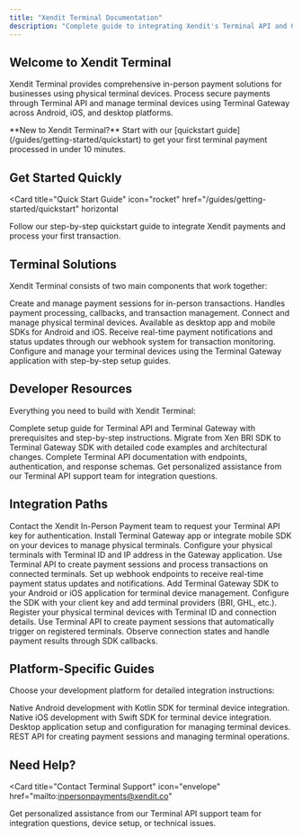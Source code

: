 ```yaml
---
title: "Xendit Terminal Documentation"
description: "Complete guide to integrating Xendit's Terminal API and Gateway for in-person payment processing using physical terminal devices"
---
```


## Welcome to Xendit Terminal

Xendit Terminal provides comprehensive in-person payment solutions for businesses using physical terminal devices. Process secure payments through Terminal API and manage terminal devices using Terminal Gateway across Android, iOS, and desktop platforms.

<Info>
**New to Xendit Terminal?** Start with our [quickstart guide](/guides/getting-started/quickstart) to get your first terminal payment processed in under 10 minutes.
</Info>

## Get Started Quickly

<Card
  title="Quick Start Guide"
  icon="rocket"
  href="/guides/getting-started/quickstart"
  horizontal
>
  Follow our step-by-step quickstart guide to integrate Xendit payments and process your first transaction.
</Card>

## Terminal Solutions

Xendit Terminal consists of two main components that work together:

<CardGroup cols={2}>
  <Card
    title="Terminal API"
    icon="terminal"
    href="/api-reference/terminal-api/introduction"
  >
    Create and manage payment sessions for in-person transactions. Handles payment processing, callbacks, and transaction management.
  </Card>
  <Card
    title="Terminal Gateway"
    icon="globe"
    href="/api-reference/terminal-gateway/introduction"
  >
    Connect and manage physical terminal devices. Available as desktop app and mobile SDKs for Android and iOS.
  </Card>
  <Card
    title="Payment Callbacks"
    icon="webhook"
    href="/api-reference/terminal-api/callbacks"
  >
    Receive real-time payment notifications and status updates through our webhook system for transaction monitoring.
  </Card>
  <Card
    title="Device Management"
    icon="circle-nodes"
    href="/api-reference/terminal-gateway/app-configuration"
  >
    Configure and manage your terminal devices using the Terminal Gateway application with step-by-step setup guides.
  </Card>
</CardGroup>

## Developer Resources

Everything you need to build with Xendit Terminal:

<CardGroup cols={2}>
  <Card
    title="Getting Started Guide"
    icon="rocket"
    href="/guides/getting-started/index"
  >
    Complete setup guide for Terminal API and Terminal Gateway with prerequisites and step-by-step instructions.
  </Card>
  <Card
    title="Migration Guide"
    icon="arrow-right"
    href="/guides/migration/xen-bri-to-terminal-gateway"
  >
    Migrate from Xen BRI SDK to Terminal Gateway SDK with detailed code examples and architectural changes.
  </Card>
  <Card
    title="API Reference"
    icon="book"
    href="/api-reference/terminal-api/introduction"
  >
    Complete Terminal API documentation with endpoints, authentication, and response schemas.
  </Card>
  <Card
    title="Support & Help"
    icon="life-ring"
    href="mailto:inpersonpayments@xendit.co"
  >
    Get personalized assistance from our Terminal API support team for integration questions.
  </Card>
</CardGroup>

## Integration Paths

<Tabs>
<Tab title="Retail POS System">
  <Steps>
  <Step title="Obtain Terminal API key">
    Contact the Xendit In-Person Payment team to request your Terminal API key for authentication.
  </Step>
  <Step title="Set up Terminal Gateway">
    Install Terminal Gateway app or integrate mobile SDK on your devices to manage physical terminals.
  </Step>
  <Step title="Register terminal devices">
    Configure your physical terminals with Terminal ID and IP address in the Gateway application.
  </Step>
  <Step title="Create payment sessions">
    Use Terminal API to create payment sessions and process transactions on connected terminals.
  </Step>
  <Step title="Handle callbacks">
    Set up webhook endpoints to receive real-time payment status updates and notifications.
  </Step>
  </Steps>
</Tab>

<Tab title="Mobile POS App">
  <Steps>
  <Step title="Install Terminal Gateway SDK">
    Add Terminal Gateway SDK to your Android or iOS application for terminal device management.
  </Step>
  <Step title="Initialize SDK">
    Configure the SDK with your client key and add terminal providers (BRI, GHL, etc.).
  </Step>
  <Step title="Register devices">
    Register your physical terminal devices with Terminal ID and connection details.
  </Step>
  <Step title="Process payments">
    Use Terminal API to create payment sessions that automatically trigger on registered terminals.
  </Step>
  <Step title="Monitor transactions">
    Observe connection states and handle payment results through SDK callbacks.
  </Step>
  </Steps>
</Tab>
</Tabs>

## Platform-Specific Guides

Choose your development platform for detailed integration instructions:

<CardGroup cols={2}>
  <Card
    title="Android SDK"
    icon="android"
    href="/api-reference/terminal-gateway/android-sdk"
  >
    Native Android development with Kotlin SDK for terminal device integration.
  </Card>
  <Card
    title="iOS SDK"
    icon="apple"
    href="/api-reference/terminal-gateway/ios-sdk"
  >
    Native iOS development with Swift SDK for terminal device integration.
  </Card>
  <Card
    title="Gateway App"
    icon="desktop"
    href="/api-reference/terminal-gateway/app-configuration"
  >
    Desktop application setup and configuration for managing terminal devices.
  </Card>
  <Card
    title="Terminal API"
    icon="code"
    href="/api-reference/terminal-api/introduction"
  >
    REST API for creating payment sessions and managing terminal operations.
  </Card>
</CardGroup>

## Need Help?

<Card
  title="Contact Terminal Support"
  icon="envelope"
  href="mailto:inpersonpayments@xendit.co"
>
  Get personalized assistance from our Terminal API support team for integration questions, device setup, or technical issues.
</Card>
